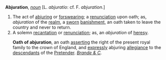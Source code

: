 '''Abjuration''', ''[[noun (part of speech)|noun]]'' [L. ''abjuratio'': cf. F. ''abjuration''.]

<ol>
<li>The act of [[abjuring]] or [[forswearing]]; a [[renunciation]] upon oath; as, ''abjuration'' of the [[realm]], a [[sworn]] [[banishment]], an oath taken to leave the country and never to return.

<li> A solemn [[recantation]] or [[renunciation]]; as, an ''abjuration'' of [[heresy]].

'''Oath of abjuration''', an oath [[asserting]] the right of the present royal family to the crown of England, and [[expressly]] abjuring [[allegiance]] to the [[descendants]] of the [[Pretender]]. ''[[Brande & C (source)|Brande & C]].''
</ol>